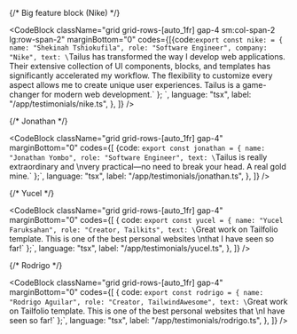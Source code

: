 <div className="grid gap-4 sm:grid-cols-2 md:grid-cols-2 lg:grid-rows-2">

{/* Big feature block (Nike) */}

  <CodeBlock
    className="grid grid-rows-[auto_1fr] gap-4 sm:col-span-2 lg:row-span-2"
    marginBottom="0"
    codes={[{code:`export const nike: = {
name: "Shekinah Tshiokufila",
role: "Software Engineer",
company: "Nike",
text: \`Tailus has transformed the way I develop web applications.
Their extensive collection of UI components, blocks, and  templates has significantly accelerated my workflow.
The flexibility to customize every aspect allows me to create unique user experiences.
Tailus is a game-changer for modern web development.\`
};
`,
        language: "tsx",
        label: "/app/testimonials/nike.ts",
      },
    ]}
  />

{/* Jonathan */}

  <CodeBlock
    className="grid grid-rows-[auto_1fr] gap-4"
    marginBottom="0"
    codes={[
      {code: `export const jonathan = {
name: "Jonathan Yombo",
role: "Software Engineer",
text: \`Tailus is really extraordinary and \nvery practical—no need to break your head.
A real gold mine.\`
};`,
        language: "tsx",
        label: "/app/testimonials/jonathan.ts",
      },
    ]}
  />

{/* Yucel */}

  <CodeBlock
    className="grid grid-rows-[auto_1fr] gap-4"
    marginBottom="0"
    codes={[
      {
        code: `export const yucel = {
name: "Yucel Faruksahan",
role: "Creator, Tailkits",
text: \`Great work on Tailfolio template.
This is one of the best personal websites \nthat I have seen so far!\`
};`,
        language: "tsx",
        label: "/app/testimonials/yucel.ts",
      },
    ]}
  />

{/* Rodrigo */}

  <CodeBlock
    className="grid grid-rows-[auto_1fr] gap-4"
    marginBottom="0"
    codes={[
      {
        code: `export const rodrigo = {
name: "Rodrigo Aguilar",
role: "Creator, TailwindAwesome",
text: \`Great work on Tailfolio template.
This is one of the best personal websites that \nI have seen so far!\`
};`,
        language: "tsx",
        label: "/app/testimonials/rodrigo.ts",
      },
    ]}
  />

</div>

